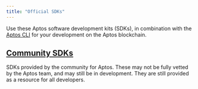 ```yaml
---
title: "Official SDKs"
---
```



Use these Aptos software development kits (SDKs), in combination with the [Aptos CLI](/build/cli) for your development on the Aptos blockchain.

<CardGrid>
  <LinkCard href="/build/sdks/ts-sdk" title="Typescript SDK" description="Aptos Typescript SDK (recommended)" />

  <LinkCard href="/build/sdks/python-sdk" title="Python SDK" description="Aptos Python SDK" />

  <LinkCard href="/build/sdks/go-sdk" title="Go SDK" description="Aptos Go SDK" />

  <LinkCard href="/build/sdks/dotnet-sdk" title="C#/.NET SDK" description="Aptos .NET SDK" />

  <LinkCard href="/build/sdks/rust-sdk" title="Rust SDK" description="Aptos Rust SDK" />

  <LinkCard href="/build/sdks/cpp-sdk" title="C++ / Unreal SDK" description="Aptos C++ / Unreal SDK" />

  <LinkCard href="/build/sdks/unity-sdk" title="Unity SDK" description="Aptos Unity SDK" />

  <LinkCard href="/build/sdks/wallet-adapter" title="Wallet Adapter" description="Aptos Wallet Adapter" />
</CardGrid>

## [Community SDKs](/build/sdks/community-sdks)

SDKs provided by the community for Aptos.  These may not be fully vetted by the
Aptos team, and may still be in development. They are still provided as a
resource for all developers.

<CardGrid>
  <LinkCard href="/build/sdks/community-sdks/kotlin-sdk" title="Kotlin SDK" description="Aptos Kotlin Multiplatform SDK by Kaptos" />

  <LinkCard href="/build/sdks/community-sdks/swift-sdk" title="Swift SDK" description="Aptos Swift SDK by Alcove" />
</CardGrid>
